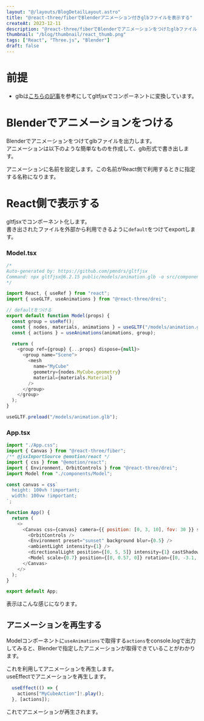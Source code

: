 ```yaml
---
layout: "@/layouts/BlogDetailLayout.astro"
title: "@react-three/fiberでBlenderアニメーション付きglbファイルを表示する"
createAt: 2023-12-11
description: "@react-three/fiberでBlenderでアニメーションをつけたglbファイルを表示する方法です"
thumbnail: "/blog/thumbnail/react_thumb.png"
tags: ["React", "Three.js", "Blender"]
draft: false
---
```



# 前提

- glbは[こちらの記事](/blog/20231201)を参考にしてgltfjsxでコンポーネントに変換しています。

# Blenderでアニメーションをつける

Blenderでアニメーションをつけてglbファイルを出力します。  
アニメーションは以下のような簡単なものを作成して、glb形式で書き出します。

<CommonImg
  src="/blog/20231211/01.gif"
  alt="アニメーションをつけて表示"
  client:only="react"
/>

アニメーションに名前を設定します。この名前がReact側で利用するときに指定する名称になります。

<CommonImg
  src="/blog/20231211/02.png"
  alt="アニメーションをつけて表示"
  client:only="react"
/>

# React側で表示する

gltfjsxでコンポーネント化します。  
書き出されたファイルを外部から利用できるように`default`をつけてexportします。

### Model.tsx

```javascript
/*
Auto-generated by: https://github.com/pmndrs/gltfjsx
Command: npx gltfjsx@6.2.15 public/models/animation.glb -o src/components/AnimationModel.tsx -r public 
*/

import React, { useRef } from "react";
import { useGLTF, useAnimations } from "@react-three/drei";

// defaultをつける
export default function Model(props) {
  const group = useRef();
  const { nodes, materials, animations } = useGLTF("/models/animation.glb");
  const { actions } = useAnimations(animations, group);

  return (
    <group ref={group} {...props} dispose={null}>
      <group name="Scene">
        <mesh
          name="MyCube"
          geometry={nodes.MyCube.geometry}
          material={materials.Material}
        />
      </group>
    </group>
  );
}

useGLTF.preload("/models/animation.glb");
```

### App.tsx

```javascript
import "./App.css";
import { Canvas } from "@react-three/fiber";
/** @jsxImportSource @emotion/react */
import { css } from "@emotion/react";
import { Environment, OrbitControls } from "@react-three/drei";
import Model from "./components/Model";

const canvas = css`
  height: 100vh !important;
  width: 100vw !important;
`;

function App() {
  return (
    <>
      <Canvas css={canvas} camera={{ position: [0, 3, 10], fov: 30 }} shadows>
        <OrbitControls />
        <Environment preset="sunset" background blur={0.5} />
        <ambientLight intensity={1} />
        <directionalLight position={[0, 5, 5]} intensity={1} castShadow />
        <Model scale={0.7} position={[0, 0.57, 0]} rotation={[0, -3.1, 0]} />
      </Canvas>
    </>
  );
}

export default App;
```

表示はこんな感じになります。

<CommonImg
  src="/blog/20231211/04.png"
  alt="アニメーションをつけて表示"
  client:only="react"
/>

## アニメーションを再生する

Modelコンポーネントに`useAnimations`で取得する`actions`をconsole.logで出力してみると、Blenderで指定したアニメーションが取得できていることがわかります。

<CommonImg
  src="/blog/20231211/05.png"
  alt="アニメーションをつけて表示"
  client:only="react"
/>

これを利用してアニメーションを再生します。  
useEffectでアニメーションを再生します。

```javascript
  useEffect(() => {
    actions["MyCubeAction"]!.play();
  }, [actions]);
```

これでアニメーションが再生されます。

<CommonImg
  src="/blog/20231211/03.gif"
  alt="アニメーションをつけて表示"
  client:only="react"
/>
